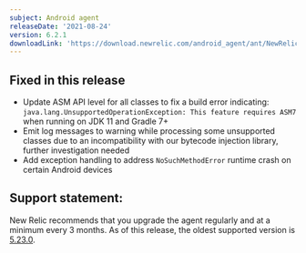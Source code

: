 ```yaml
---
subject: Android agent
releaseDate: '2021-08-24'
version: 6.2.1
downloadLink: 'https://download.newrelic.com/android_agent/ant/NewRelic_Android_Agent_6.2.1.zip'
---
```


## Fixed in this release

* Update ASM API level for all classes to fix a build error indicating: `java.lang.UnsupportedOperationException: This feature requires ASM7` when running on JDK 11 and Gradle 7+
* Emit log messages to warning while processing some unsupported classes due to an incompatibility with our bytecode injection library, further investigation needed
* Add exception handling to address `NoSuchMethodError` runtime crash on certain Android devices

## Support statement:

New Relic recommends that you upgrade the agent regularly and at a minimum every 3 months. As of this release, the oldest supported version is [5.23.0](https://docs.newrelic.com/docs/release-notes/mobile-release-notes/android-release-notes/android-5230).
